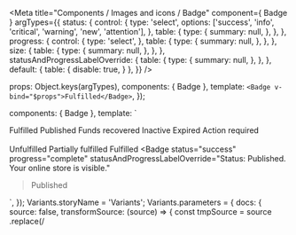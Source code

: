 

<Meta
  title="Components / Images and icons / Badge"
  component={ Badge }
  argTypes={{
    status: {
      control: {
        type: 'select',
        options: ['success', 'info', 'critical', 'warning', 'new', 'attention'],
      },
      table: {
        type: {
          summary: null,
        },
      },
    },
    progress: {
      control: {
        type: 'select',
      },
      table: {
        type: {
          summary: null,
        },
      },
    },
    size: {
      table: {
        type: {
          summary: null,
        },
      },
    },
    statusAndProgressLabelOverride: {
      table: {
        type: {
          summary: null,
        },
      },
    },
    default: {
      table: {
        disable: true,
      }
    },
  }}
/>

  props: Object.keys(argTypes),
  components: { Badge },
  template: `<Badge v-bind="$props">Fulfilled</Badge>`,
});

  components: { Badge },
  template: ` <div>
  <Badge>Fulfilled</Badge>
  <Badge status="info">Published</Badge>
  <Badge status="success">Funds recovered</Badge>
  <Badge status="attention">Inactive</Badge>
  <Badge status="warning">Expired</Badge>
  <Badge status="critical">Action required</Badge>
  <br/><br/>
  <Badge progress="incomplete" status="warning">Unfulfilled</Badge>
  <Badge progress="partiallyComplete">Partially fulfilled</Badge>
  <Badge progress="complete">Fulfilled</Badge>
  <Badge
    status="success"
    progress="complete"
    statusAndProgressLabelOverride="Status: Published. Your online store is visible."
  >Published</Badge>
  </div>`,
});
Variants.storyName = 'Variants';
Variants.parameters = {
  docs: {
    source: false,
    transformSource: (source) => {
      const tmpSource = source
        .replace(/<template>\s*/, '')
        .replace(/\s*<\/template>/, '')
        .replace(/<div>\s*/, '')
        .replace(/<br\s*\/>\s*/g, '')
        .replace(/\s*<\/div>/, '')
        .replace(/>\s*</gi, '>\n<') // line breaks
      return tmpSource;
    },
  },
}

# Badge

Badges are used to inform merchants of the status of an object or of an action that's been taken.

<Canvas>
  <Story story={Variants} height="65px" />
</Canvas>

<Canvas>
  <Story name="Badge" height="30px">
    {Template.bind({})}
  </Story>
</Canvas>

<ArgsTable story="Badge" />

